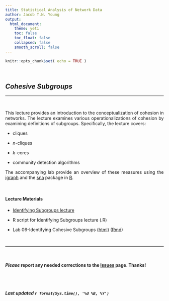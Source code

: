 ```yaml
---
title: Statistical Analysis of Network Data
author: Jacob T.N. Young
output: 
  html_document:
    theme: yeti
    toc: false
    toc_float: false
    collapsed: false
    smooth_scroll: false
---
```


<style>
body {
text-align: justify}
</style>

```r
knitr::opts_chunk$set( echo = TRUE )
```


<br>

## *Cohesive Subgroups*

----

<br>

This lecture provides an introduction to the conceptualization of cohesion in networks. The lecture examines various operationalizations of cohesion by examining definitions of subgroups. Specifically, the lecture covers:  

  + cliques
  
  + *n*-cliques 
  
  + *k*-cores
  
  + community detection algorithms  
  
The accompanying lab provide an overview of these measures using the [igraph](https://igraph.org/redirect.html) and the [sna](https://cran.r-project.org/web/packages/sna/index.html) package in [R](http://cran.r-project.org/).

<br>

#### Lecture Materials  

  + [Identifying Subgroups lecture](_lectures/lecture-06-subgroups.pdf)
  
  + R script for Identifying Subgroups lecture (.R)
  
  + Lab 06-Identifying Cohesive Subgroups ([html](_labs/lab-06-subgroups.html)) ([Rmd](_labs/lab-06-subgroups.Rmd))

<br>

____

<br>

#### ***Please*** report any needed corrections to the [Issues](https://github.com/jacobtnyoung/SAND/issues) page. Thanks!

<br>
<br>


###### ***Last updated `r format(Sys.time(), '%d %B, %Y')`***